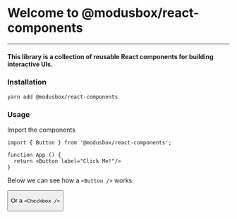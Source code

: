
<Meta title="Guidelines/Welcome"/>

# Welcome to @modusbox/react-components

---


#### This library is a collection of reusable React components for building interactive UIs.

### Installation
```shell
yarn add @modusbox/react-components
```

### Usage
Import the components
```tsx
import { Button } from '@modusbox/react-components';

function App () {
  return <Button label="Click Me!"/>
}
```

Below we can see how a `<Button />` works:

<Button label="Click Me!"/>

Or a `<Checkbox />`

<Checkbox label="Unchecked" />